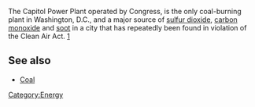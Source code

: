 The Capitol Power Plant operated by Congress, is the only coal-burning plant in Washington, D.C., and a major source of [[sulfur dioxide]], [[carbon monoxide]] and [[soot]] in a city that has repeatedly been found in violation of the Clean Air Act. [http://www.sfgate.com/cgi-bin/article.cgi?f=/c/a/2007/04/26/MNG4DPFFH61.DTL&feed=rss.news]

==See also==

*[[Coal]]

[[Category:Energy]]
